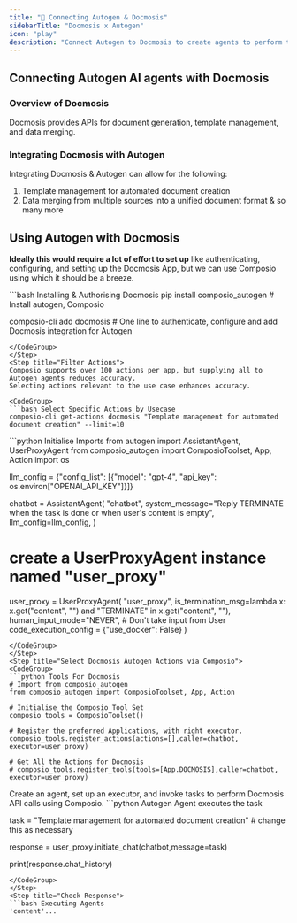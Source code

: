 ```yaml
---
title: "🚀 Connecting Autogen & Docmosis"
sidebarTitle: "Docmosis x Autogen"
icon: "play"
description: "Connect Autogen to Docmosis to create agents to perform tasks using natural language"
---
```


## Connecting Autogen AI agents with Docmosis

### Overview of Docmosis

Docmosis provides APIs for document generation, template management, and data merging.

### Integrating Docmosis with Autogen

Integrating Docmosis & Autogen can allow for the following:

1. Template management for automated document creation
2. Data merging from multiple sources into a unified document format
& so many more

## Using Autogen with Docmosis

<Steps>
<Step title="Setting Up the Environment">

**Ideally this would require a lot of effort to set up** like authenticating, configuring, and setting up the Docmosis App, but we can use Composio using which it should be a breeze.

<CodeGroup>
```bash Installing & Authorising Docmosis
pip install composio_autogen # Install autogen, Composio 

composio-cli add docmosis # One line to authenticate, configure and add Docmosis integration for Autogen
```
</CodeGroup>
</Step>
<Step title="Filter Actions">
Composio supports over 100 actions per app, but supplying all to Autogen agents reduces accuracy.
Selecting actions relevant to the use case enhances accuracy.

<CodeGroup>
```bash Select Specific Actions by Usecase
composio-cli get-actions docmosis "Template management for automated document creation" --limit=10
```
</CodeGroup>

</Step>
<Step title="Import Base Packages">

<CodeGroup>
```python Initialise Imports
from autogen import AssistantAgent, UserProxyAgent
from composio_autogen import ComposioToolset, App, Action
import os

llm_config = {"config_list": [{"model": "gpt-4", "api_key": os.environ["OPENAI_API_KEY"]}]}

chatbot = AssistantAgent(
    "chatbot",
    system_message="Reply TERMINATE when the task is done or when user's content is empty",
    llm_config=llm_config,
)

# create a UserProxyAgent instance named "user_proxy"
user_proxy = UserProxyAgent(
    "user_proxy",
    is_termination_msg=lambda x: x.get("content", "") and "TERMINATE" in x.get("content", ""),
    human_input_mode="NEVER", # Don't take input from User
    code_execution_config = {"use_docker": False}
)
```
</CodeGroup>
</Step>
<Step title="Select Docmosis Autogen Actions via Composio">
<CodeGroup>
```python Tools For Docmosis
# Import from composio_autogen
from composio_autogen import ComposioToolset, App, Action

# Initialise the Composio Tool Set
composio_tools = ComposioToolset()

# Register the preferred Applications, with right executor. 
composio_tools.register_actions(actions=[],caller=chatbot, executor=user_proxy)

# Get All the Actions for Docmosis
# composio_tools.register_tools(tools=[App.DOCMOSIS],caller=chatbot, executor=user_proxy) 
```
</CodeGroup>
</Step>
<Step title="Execute the Agent">
Create an agent, set up an executor, and invoke tasks to perform Docmosis API calls using Composio. 
<CodeGroup>
```python Autogen Agent executes the task

task = "Template management for automated document creation" # change this as necessary

response = user_proxy.initiate_chat(chatbot,message=task)

print(response.chat_history)
```
</CodeGroup>
</Step>
<Step title="Check Response">
```bash Executing Agents
'content'...
```
</Step>
</Steps>
